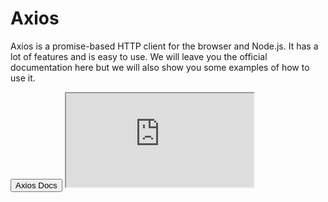 
# Axios

Axios is a promise-based HTTP client for the browser and Node.js. It has a lot of features and is easy to use.
We will leave you the official documentation here but we will also show you some examples of how to use it.

<Sheet>
  <SheetTrigger asChild>
    <Button>Axios Docs</Button>
  </SheetTrigger>
  <SheetContent hideClose className="m-0 p-0" side="bottom">
    <iframe className="h-[90dvh] w-full" src="https://axios-http.com/docs/intro" title="axios-docs" />
    <SheetContentClose className="right-8 top-4" />
  </SheetContent>
</Sheet>

## Main Features

Axios is one of the most popular libraries for making HTTP requests. For React and Vue applications, it is
very common because it automatically handles CSRF tokens via XSRF headers. It can also ease the process of JWT
authentication and refresh tokens by utilizing interceptors.

However, ever since Next.js has introduced the new

<a href="https://nextjs.org/docs/app" target="_blank">
  'app router'
</a>
people have started reverting to native fetch. The reason behind this is that: "Next.js
<a href="https://nextjs.org/docs/app/api-reference/functions/fetch" target="_blank">
  extends
</a>
the native
<a href="https://developer.mozilla.org/docs/Web/API/Fetch_API" target="_blank">
  Web fetch()
</a>
API to allow each request on the server to set its own persistent caching semantics".

## Maximise Axios utility for Next.js Applications

A while back I wanted to solve the error handling and response handling for once and for all. I wanted it to
do proper handling in server vs client instances. I could go into the specifics of why I did what I did but
since most people should probably use fetch() instead of Axios, I will leave you with the source code of my
Axios API class.

```javascript title="API.ts"
import axios, { isAxiosError } from 'axios';

import { notFound } from 'next/navigation';

import type { AxiosInstance, AxiosRequestConfig, AxiosResponse } from 'axios';

/** Represents a form field error object */
type FieldError = {
  /** represents the first error message */
  message: string;
  /** represents an array of all error messages */
  all: string[];
};

/**
 * Represents a nested object containing form field errors.
 * @example
 * {
 *   firstName: { message: 'First name is required', all: ['First name is required', 'First name must be at least 2 characters long'] },
 *   contact:{
 *     email: { message: 'Email is required', all: ['Email is required', 'Email must be a valid email address'] },
 *     phone: { message: 'Phone is required', all: ['Phone is required', 'Phone must be a valid phone number'] }
 *   }
 * }
 */
type FieldErrors<DATA> = {
  [KEY in keyof DATA]: DATA[KEY] extends object ? FieldErrors<DATA[KEY]> : FieldError;
};

/** Represents a successful response object returned by the API class */
type SuccessResponse<ResponseData> = {
  data: ResponseData;
  errors: null;
  status: number;
};

/** Represents an error response object returned by the API class */
type ErrorResponse<RequestData> = {
  data: null;
  errors: Errors<RequestData>;
  status: number;
};

/** Represents the response object returned by the API class */
type ResponseType<ResponseData, RequestData> = SuccessResponse<ResponseData> | ErrorResponse<RequestData>;

type ApiConfig = AxiosRequestConfig & {
  /** The default data to return when an error occurs */
  defaultData?: any;
};

/** Represents the error object returned the API class */
export type Errors<D> = {
  /** A generic error message */
  message: string;
  /** An object containing form field errors */
  fields?: FieldErrors<D>;
};

/**
 * A wrapper class for the axios library.
 * @class

 * @example - page.tsx
 * import { API } from '@/functions/shared/api';
 *
 * export default async function ArticlesPage() {
 *  const { data, errors, status } = await API.get<Article[]>('/articles');
 *
 *  // throw an error to be caught by the error boundary containing a generic error message
 *  if (errors) throw new Error(errors.message);
 *
 *  return <Articles articles={data} />;
 * }
 *
 * @example - client component
 * import { API } from '@/functions/shared/api';
 *
 * export default function ArticleForm() {
 *   const onSubmit = handleSubmit(async (data) => {
 *     const { data, errors, status } = await API.post<Article, Article>('/articles', data);
 *
 *     if (errors)
 *   });
 * }
 */
class API {
  private static readonly isServer: boolean = typeof window === 'undefined';

  private static axiosInstance(baseURL: string = process.env.API_URL): AxiosInstance {
    return axios.create({
      baseURL,
      timeout: 10_000,
      timeoutErrorMessage:
        'Our server took too long to respond. This may be due to a slow internet connection, high server load, or a bug in our code. Please try again later.',
    });
  }

  public static async get<ResponseData, QueryParams = null>(
    url: string,
    config?: ApiConfig,
  ): Promise<ResponseType<ResponseData, QueryParams>> {
    try {
      const response = await this.axiosInstance().get<ResponseData>(url, config);

      return this.handleResponse<ResponseData>(response);
    } catch (error) {
      return this.handleError<QueryParams>(error);
    }
  }

  public static async post<ResponseData, RequestData = null>(
    url: string,
    data: RequestData,
    config?: ApiConfig,
  ): Promise<ResponseType<ResponseData, RequestData>> {
    try {
      const response = await this.axiosInstance().post<ResponseData>(url, data, config);

      return this.handleResponse<ResponseData>(response);
    } catch (error) {
      return this.handleError<RequestData>(error);
    }
  }

  public static async put<ResponseData, RequestData = null>(
    url: string,
    data?: any,
    config?: ApiConfig,
  ): Promise<ResponseType<ResponseData, RequestData>> {
    try {
      const response = await this.axiosInstance().put<ResponseData>(url, data, config);

      return this.handleResponse<ResponseData>(response);
    } catch (error) {
      return this.handleError<RequestData>(error);
    }
  }

  public static async patch<ResponseData, RequestData = null>(
    url: string,
    data?: any,
    config?: ApiConfig,
  ): Promise<ResponseType<ResponseData, RequestData>> {
    try {
      const response = await this.axiosInstance().patch<ResponseData>(url, data, config);

      return this.handleResponse<ResponseData>(response);
    } catch (error) {
      return this.handleError<RequestData>(error);
    }
  }

  public static async delete<ResponseData, QueryParams = null>(
    url: string,
    config?: ApiConfig,
  ): Promise<ResponseType<ResponseData, QueryParams>> {
    try {
      const response = await this.axiosInstance().delete<ResponseData>(url, config);

      return this.handleResponse<ResponseData>(response);
    } catch (error) {
      return this.handleError<QueryParams>(error);
    }
  }

  private static handleResponse<ResponseData>(response: AxiosResponse<ResponseData>): SuccessResponse<ResponseData> {
    const { data, status } = response;

    return { data, errors: null, status };
  }

  private static handleError<RequestDataOrQueryParams>(error: unknown): ErrorResponse<RequestDataOrQueryParams> {
    if (isAxiosError<ResponseType<null, RequestDataOrQueryParams>>(error)) {
      const config = error.config as ApiConfig;
      const defaultData = config.defaultData ?? null;

      console.info('URL: ', `${config.baseURL}${config.url}?${new URLSearchParams(config.params).toString()}`);

      if (error.response) {
        const { data, status } = error.response;
        const config = error.config as ApiConfig;

        if (this.isServer && error.response.status === 404) {
          notFound();
        }

        if (data.errors)
          return {
            data: defaultData,
            errors: {
              message: data.errors?.message,
              fields: data.errors?.fields,
            },
            status,
          };

        console.error('RESPONSE_ERROR: ', error);
        // captureException(error, { extra: { config } });

        return {
          data: defaultData,
          errors: {
            message: 'Something went wrong with the server. Please try again later.',
          },
          status,
        };
      } else if (error.request) {
        const config = error.config as ApiConfig;

        console.error('REQUEST_ERROR: ', error);
        // captureException(error, { extra: { config } });

        return {
          data: defaultData,
          errors: {
            message: 'Connection or server error. Please try again later.',
          },
          status: 0,
        };
      } else {
        console.error('UNKNOWN_ERROR_0: ', error);
        // captureException(error, { extra: { config } });

        return {
          data: defaultData,
          errors: {
            message: 'Something went wrong forming the request. Please try again later.',
          },
          status: 0,
        };
      }
    } else {
      console.error('UNKNOWN_ERROR_1: ', error);
      // captureException(error);

      return {
        data: null,
        errors: {
          message: 'Something went wrong with the application. Please try again later.',
        },
        status: 0,
      };
    }
  }
}

export { API };
export type { ResponseType, FieldError, FieldErrors, ApiConfig };

```

